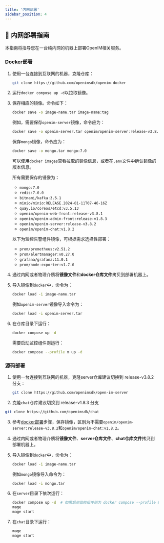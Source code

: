 ```yaml
---
title: '内网部署'
sidebar_position: 4
---
```

## 📌 内网部署指南

本指南将指导您在一台纯内网的机器上部署OpenIM相关服务。

### **Docker部署**

1. 使用一台连接到互联网的机器，克隆仓库：

   ```sh
   git clone https://github.com/openimsdk/openim-docker
   ```

2. 运行`docker compose up -d`以拉取镜像。

3. 保存相应的镜像。命令如下：

   ```sh
   docker save -o image-name.tar image-name:tag
   ```

   例如，需要保存`openim-server`镜像，命令应为：

   ```sh
   docker save -o openim-server.tar openim/openim-server:release-v3.8.1
   ```

   保存`mongo`镜像，命令应为：

   ```sh
   docker save -o mongo.tar mongo:7.0
   ```

   可以使用`docker images`查看拉取的镜像信息，或者在`.env`文件中确认镜像的版本信息。

   所有需要保存的镜像为：

   - `mongo:7.0`
   - `redis:7.0.0`
   - `bitnami/kafka:3.5.1`
   - `minio/minio:RELEASE.2024-01-11T07-46-16Z`
   - `quay.io/coreos/etcd:v3.5.13`
   - `openim/openim-web-front:release-v3.8.1`
   - `openim/openim-admin-front:release-v1.8.3`
   - `openim/openim-server:release-v3.8.2`
   - `openim/openim-chat:v1.8.2`

   以下为监控告警组件镜像，可根据需求选择性部署：

   - `prom/prometheus:v2.51.2`
   - `prom/alertmanager:v0.27.0`
   - `grafana/grafana:11.0.1`
   - `prom/node-exporter:v1.7.0`

4. 通过内网或者物理介质将**镜像文件**和**docker仓库文件**拷贝到部署机器上。

5. 导入镜像到`docker`中，命令为：
   ```bash
   docker load -i image-name.tar
   ```

   例如`openim-server`镜像导入命令为：

   ```sh
   docker load -i openim-server.tar
   ```

6. 在仓库目录下运行：
   ```sh
   docker compose up -d
   ```

   需要启动监控组件则运行：
   ```sh
   docker compose --profile m up -d
   ```

### **源码部署**

1. 使用一台连接到互联网的机器，克隆server仓库建议切换到 release-v3.8.2 分支：

   ```sh
   git clone https://github.com/openimsdk/open-im-server
   ```

2.  克隆`chat`仓库建议切换到 release-v1.8.3 分支
   ```bash
   git clone https://github.com/openimsdk/chat
   ```

3. 参考[docker部署](#Docker部署)步骤，保存镜像，区别为不需要`openim/openim-server:release-v3.8.2`和`openim/openim-chat:v1.8.2`。

4. 通过内网或者物理介质将**镜像文件**、**server仓库文件**、**chat仓库文件**拷贝到部署机器上。

5. 导入镜像到`docker`中，命令为：

   ```bash
   docker load -i image-name.tar
   ```

   例如`mongo`镜像导入命令为：

   ```sh
   docker load -i mongo.tar
   ```

6. 在`server`目录下依次运行：
   ```bash
   docker compose up -d  # 如需启用监控组件则为 docker compose --profile m up -d
   mage
   mage start
   ```

7. 在`chat`目录下运行：
   ```bash
   mage
   mage start
   ```

   

